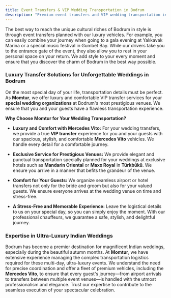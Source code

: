 ```yaml
---
title: Event Transfers & VIP Wedding Transportation in Bodrum
description: "Premium event transfers and VIP wedding transportation in Bodrum with Momtur Travel. Arrive in style and comfort for your special occasions."
---
```


The best way to reach the unique cultural riches of Bodrum in style is through event transfers planned with our luxury vehicles. For example, you can easily combine your journey when going to a gala evening at Yalıkavak Marina or a special music festival in Gumbet Bay. While our drivers take you to the entrance gate of the event, they also allow you to rest in your personal space on your return. We add style to your every moment and ensure that you discover the charm of Bodrum in the best way possible.

### Luxury Transfer Solutions for Unforgettable Weddings in Bodrum

On the most special day of your life, transportation details must be perfect. As **Momtur**, we offer luxury and comfortable VIP transfer services for your **special wedding organizations** at Bodrum's most prestigious venues. We ensure that you and your guests have a flawless transportation experience.

**Why Choose Momtur for Your Wedding Transportation?**

*   **Luxury and Comfort with Mercedes Vito:** For your wedding transfers, we provide a true **VIP transfer** experience for you and your guests with our spacious, stylish, and comfortable **Mercedes Vito** vehicles. We handle every detail for a comfortable journey.

*   **Exclusive Service for Prestigious Venues:** We provide elegant and punctual transportation specially planned for your weddings at exclusive hotels such as **Mandarin Oriental** or **Maxx Royal** in **Türkbükü**. We ensure you arrive in a manner that befits the grandeur of the venue.

*   **Comfort for Your Guests:** We organize seamless airport or hotel transfers not only for the bride and groom but also for your valued guests. We ensure everyone arrives at the wedding venue on time and stress-free.

*   **A Stress-Free and Memorable Experience:** Leave the logistical details to us on your special day, so you can simply enjoy the moment. With our professional chauffeurs, we guarantee a safe, stylish, and delightful journey.

### Expertise in Ultra-Luxury Indian Weddings

Bodrum has become a premier destination for magnificent Indian weddings, especially during the beautiful autumn months. At **Momtur**, we have extensive experience managing the complex transportation logistics required for these multi-day, ultra-luxury events. We understand the need for precise coordination and offer a fleet of premium vehicles, including the **Mercedes Vito**, to ensure that every guest's journey—from airport arrivals to transfers between multiple event venues—is handled with the utmost professionalism and elegance. Trust our expertise to contribute to the seamless execution of your spectacular celebration.
